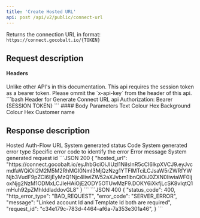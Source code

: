 ```yaml
---
title: 'Create Hosted URL'
api: post /api/v2/public/connect-url
---
```


Returns the connection URL in format: `https://connect.gocobalt.io/{TOKEN}` 

## Request description
#### Headers
<ParamField header="Authorization" type="string">
Unlike other API's in this documentation. This api requires the session token as a bearer token. Please ommit the `x-api-key` from the header of this api.
  ```bash Header for Generate Connect URL api
  Authorization:  Bearer {SESSION TOKEN}
  ```
</ParamField>
#### Body Parameters
<ParamField body="color" type="string">
  Text Colour Hex
</ParamField>

<ParamField body="bgColor" type="string">
  Background Colour Hex
</ParamField>

<ParamField body="name" type="string">
  Customer name
</ParamField>

## Response description

<Tabs>
  <Tab title="200">
    <ResponseField name="hosted_url" type="string">
      Hosted Auth-Flow URL
    </ResponseField>
  </Tab>
  <Tab title="400">
    <ResponseField name="status_code" type="integer">
    System generated status Code
    </ResponseField>
    <ResponseField name="http_error_type" type="string">
    System generated error type
    </ResponseField>
    <ResponseField name="error_code" type="string">
    Specific error code to identify the error
    </ResponseField>
    <ResponseField name="message" type="string">
    Error message
    </ResponseField>
    <ResponseField name="request_id" type="string">
    System generated request id
    </ResponseField>
  </Tab>
</Tabs>

<ResponseExample>
```JSON 200
{
    "hosted_url": "https://connect.gocobalt.io/eyJhbGciOiJIUzI1NiIsInR5cCI6IkpXVCJ9.eyJvcmdfaWQiOiI2M2M5M2RhMGI0NmI3MjQzNzg1YTFlMTciLCJsaW5rZWRfYWNjb3VudF9pZCI6IjEyMzQ1Njc4IiwiZW52aXJvbm1lbnQiOiJ0ZXN0IiwiaWF0IjoxNjg2NzM1ODMxLCJleHAiOjE2ODY5OTUwMzF9.DOKY6iXkfjLcSK8vIqtQ1mHuh92pZMhlddladdovGL8"
}
```
```JSON 400
{
    "status_code": 400,
    "http_error_type": "BAD_REQUEST",
    "error_code": "SERVER_ERROR",
    "message": "Linked account Id and Template Id both are required",
    "request_id": "c34e179c-783d-4464-af6a-7a353e301a46",
}
```
</ ResponseExample>